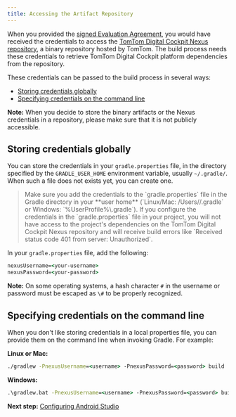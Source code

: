 ```yaml
---
title: Accessing the Artifact Repository
---
```


When you provided the
[signed Evaluation Agreement](https://developer.tomtom.com/tomtom-digital-cockpit/documentation/getting-started/introduction),
you would have received the credentials to access the
[TomTom Digital Cockpit Nexus repository](https://repo.tomtom.com/#browse/browse:ivi:com%2Ftomtom%2Fivi%2Fplatform),
a binary repository hosted by TomTom. The build process needs these credentials to retrieve TomTom
Digital Cockpit platform dependencies from the repository.

These credentials can be passed to the build process in several ways:

- [Storing credentials globally](#storing-credentials-globally)
- [Specifying credentials on the command line](#specifying-credentials-on-the-command-line)

__Note:__ When you decide to store the binary artifacts or the Nexus credentials in a repository,
please make sure that it is not publicly accessible.

## Storing credentials globally

You can store the credentials in your `gradle.properties` file, in the directory specified by the
`GRADLE_USER_HOME` environment variable, usually `~/.gradle/`. When such a file does not exists yet,
you can create one.

<Blockquote type="warning" hasIcon>
    Make sure you add the credentials to the `gradle.properties` file in the Gradle directory in
    your **user home** (`Linux/Mac: /Users/<username>/.gradle` or Windows: `%UserProfile%\.gradle`).
    If you configure the credentials in the `gradle.properties` file in your project, you will 
    not have access to the project's dependencies on the TomTom Digital Cockpit Nexus repository 
    and will receive build errors like `Received status code 401 from server: Unauthorized`.
</Blockquote>

In your `gradle.properties` file, add the following:

```cmd
nexusUsername=<your-username>
nexusPassword=<your-password>
```

__Note:__ On some operating systems, a hash character `#` in the username or password must be
escaped as `\#` to be properly recognized.

## Specifying credentials on the command line

When you don't like storing credentials in a local properties file, you can provide them on the
command line when invoking Gradle. For example:

__Linux or Mac:__
```cmd
./gradlew -PnexusUsername=<username> -PnexusPassword=<password> build
```

__Windows:__
```cmd
.\gradlew.bat -PnexusUsername=<username> -PnexusPassword=<password> build
```

__Next step:__
[Configuring Android Studio](/tomtom-digital-cockpit/documentation/getting-started/configuring-android-studio)
